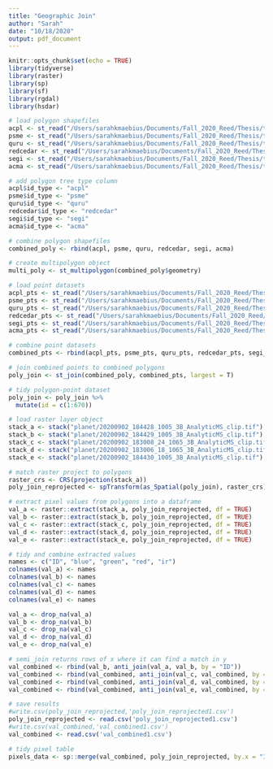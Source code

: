 ```yaml
---
title: "Geographic Join"
author: "Sarah"
date: "10/18/2020"
output: pdf_document
---
```


```r
knitr::opts_chunk$set(echo = TRUE)
library(tidyverse)
library(raster)
library(sp)
library(sf)
library(rgdal)
library(hsdar)
```

```r
# load polygon shapefiles
acpl <- st_read("/Users/sarahkmaebius/Documents/Fall_2020_Reed/Thesis/tree_canopy/acpl_polygon.shp")
psme <- st_read("/Users/sarahkmaebius/Documents/Fall_2020_Reed/Thesis/tree_canopy/psme_polygon.shp")
quru <- st_read("/Users/sarahkmaebius/Documents/Fall_2020_Reed/Thesis/tree_canopy/quru_polygon.shp")
redcedar <- st_read("/Users/sarahkmaebius/Documents/Fall_2020_Reed/Thesis/tree_canopy/redwood_polygon.shp")
segi <- st_read("/Users/sarahkmaebius/Documents/Fall_2020_Reed/Thesis/tree_canopy/segi_polygon.shp")
acma <- st_read("/Users/sarahkmaebius/Documents/Fall_2020_Reed/Thesis/tree_canopy/acma_polygon.shp")

# add polygon tree type column
acpl$id_type <- "acpl"
psme$id_type <- "psme"
quru$id_type <- "quru"
redcedar$id_type <- "redcedar"
segi$id_type <- "segi"
acma$id_type <- "acma"

# combine polygon shapefiles
combined_poly <- rbind(acpl, psme, quru, redcedar, segi, acma)

# create multipolygon object
multi_poly <- st_multipolygon(combined_poly$geometry)

# load point datasets
acpl_pts <- st_read("/Users/sarahkmaebius/Documents/Fall_2020_Reed/Thesis/tree_imaging/shapefiles/acpl_shapefile.shp")
psme_pts <- st_read("/Users/sarahkmaebius/Documents/Fall_2020_Reed/Thesis/tree_imaging/shapefiles/psme_shapefile.shp")
quru_pts <- st_read("/Users/sarahkmaebius/Documents/Fall_2020_Reed/Thesis/tree_imaging/shapefiles/quru_shapefile.shp")
redcedar_pts <- st_read("/Users/sarahkmaebius/Documents/Fall_2020_Reed/Thesis/tree_imaging/shapefiles/redcedar_shapefile.shp")
segi_pts <- st_read("/Users/sarahkmaebius/Documents/Fall_2020_Reed/Thesis/tree_imaging/shapefiles/segi_shapefile.shp")
acma_pts <- st_read("/Users/sarahkmaebius/Documents/Fall_2020_Reed/Thesis/tree_imaging/shapefiles/acma_shapefile.shp")

# combine point datasets
combined_pts <- rbind(acpl_pts, psme_pts, quru_pts, redcedar_pts, segi_pts, acma_pts)

# join combined points to combined polygons
poly_join <- st_join(combined_poly, combined_pts, largest = T)

# tidy polygon-point dataset
poly_join <- poly_join %>%
  mutate(id = c(1:670))
```

```r
# load raster layer object
stack_a <- stack("planet/20200902_184428_1005_3B_AnalyticMS_clip.tif")
stack_b <- stack("planet/20200902_184429_1005_3B_AnalyticMS_clip.tif")
stack_c <- stack("planet/20200902_183008_24_1065_3B_AnalyticMS_clip.tif")
stack_d <- stack("planet/20200902_183006_18_1065_3B_AnalyticMS_clip.tif")
stack_e <- stack("planet/20200902_184430_1005_3B_AnalyticMS_clip.tif")

# match raster project to polygons
raster_crs <- CRS(projection(stack_a))
poly_join_reprojected <- spTransform(as_Spatial(poly_join), raster_crs)

# extract pixel values from polygons into a dataframe
val_a <- raster::extract(stack_a, poly_join_reprojected, df = TRUE)
val_b <- raster::extract(stack_b, poly_join_reprojected, df = TRUE)
val_c <- raster::extract(stack_c, poly_join_reprojected, df = TRUE)
val_d <- raster::extract(stack_d, poly_join_reprojected, df = TRUE)
val_e <- raster::extract(stack_e, poly_join_reprojected, df = TRUE)
```

```r
# tidy and combine extracted values
names <- c("ID", "blue", "green", "red", "ir")
colnames(val_a) <- names
colnames(val_b) <- names
colnames(val_c) <- names
colnames(val_d) <- names
colnames(val_e) <- names

val_a <- drop_na(val_a)
val_b <- drop_na(val_b)
val_c <- drop_na(val_c)
val_d <- drop_na(val_d)
val_e <- drop_na(val_e)

# semi_join returns rows of x where it can find a match in y
val_combined <- rbind(val_b, anti_join(val_a, val_b, by = "ID"))
val_combined <- rbind(val_combined, anti_join(val_c, val_combined, by = "ID"))
val_combined <- rbind(val_combined, anti_join(val_d, val_combined, by = "ID"))
val_combined <- rbind(val_combined, anti_join(val_e, val_combined, by = "ID"))
```

```r
# save results
#write.csv(poly_join_reprojected,'poly_join_reprojected1.csv')
poly_join_reprojected <- read.csv('poly_join_reprojected1.csv')
#write.csv(val_combined,'val_combined1.csv')
val_combined <- read.csv('val_combined1.csv')

# tidy pixel table
pixels_data <- sp::merge(val_combined, poly_join_reprojected, by.x = "ID", by.y = "id")
```

